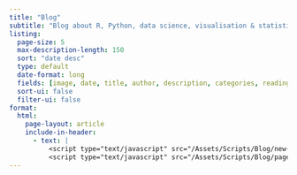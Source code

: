```yaml
---
title: "Blog"
subtitle: "Blog about R, Python, data science, visualisation & statistics!"
listing:
  page-size: 5
  max-description-length: 150
  sort: "date desc"
  type: default
  date-format: long
  fields: [image, date, title, author, description, categories, reading-time]
  sort-ui: false
  filter-ui: false
format: 
  html:
    page-layout: article
    include-in-header: 
      - text: |
          <script type="text/javascript" src="/Assets/Scripts/Blog/new-banner.js"></script>   
          <script type="text/javascript" src="/Assets/Scripts/Blog/page-up.js"></script>
---
```


